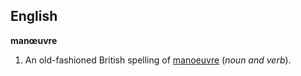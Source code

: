 ==English==
'''manœuvre'''

#An old-fashioned British spelling of [[manoeuvre]] (''noun and verb'').